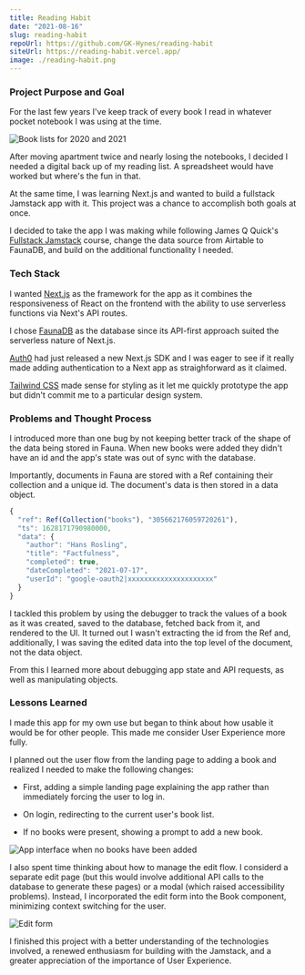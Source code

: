 ---
title: Reading Habit
date: "2021-08-16"
slug: reading-habit
repoUrl: https://github.com/GK-Hynes/reading-habit
siteUrl: https://reading-habit.vercel.app/
image: ./reading-habit.png
---

### Project Purpose and Goal

For the last few years I've keep track of every book I read in whatever pocket notebook I was using at the time.

![Book lists for 2020 and 2021](./book-lists.png)

After moving apartment twice and nearly losing the notebooks, I decided I needed a digital back up of my reading list. A spreadsheet would have worked but where's the fun in that.

At the same time, I was learning Next.js and wanted to build a fullstack Jamstack app with it. This project was a chance to accomplish both goals at once.

I decided to take the app I was making while following James Q Quick's [Fullstack Jamstack](https://www.youtube.com/watch?v=TNKzKtNTjls) course, change the data source from Airtable to FaunaDB, and build on the additional functionality I needed.

### Tech Stack

I wanted [Next.js](https://nextjs.org/) as the framework for the app as it combines the responsiveness of React on the frontend with the ability to use serverless functions via Next's API routes.

I chose [FaunaDB](https://fauna.com/) as the database since its API-first approach suited the serverless nature of Next.js.

[Auth0](https://auth0.com/) had just released a new Next.js SDK and I was eager to see if it really made adding authentication to a Next app as straighforward as it claimed.

[Tailwind CSS](https://tailwindcss.com/) made sense for styling as it let me quickly prototype the app but didn't commit me to a particular design system.

### Problems and Thought Process

I introduced more than one bug by not keeping better track of the shape of the data being stored in Fauna. When new books were added they didn't have an id and the app's state was out of sync with the database.

Importantly, documents in Fauna are stored with a Ref containing their collection and a unique id. The document's data is then stored in a data object.

```js
{
  "ref": Ref(Collection("books"), "305662176059720261"),
  "ts": 1628171790980000,
  "data": {
    "author": "Hans Rosling",
    "title": "Factfulness",
    "completed": true,
    "dateCompleted": "2021-07-17",
    "userId": "google-oauth2|xxxxxxxxxxxxxxxxxxxxx"
  }
}
```

I tackled this problem by using the debugger to track the values of a book as it was created, saved to the database, fetched back from it, and rendered to the UI. It turned out I wasn't extracting the id from the Ref and, additionally, I was saving the edited data into the top level of the document, not the data object.

From this I learned more about debugging app state and API requests, as well as manipulating objects.

### Lessons Learned

I made this app for my own use but began to think about how usable it would be for other people. This made me consider User Experience more fully.

I planned out the user flow from the landing page to adding a book and realized I needed to make the following changes:

- First, adding a simple landing page explaining the app rather than immediately forcing the user to log in.

- On login, redirecting to the current user's book list.

- If no books were present, showing a prompt to add a new book.

![App interface when no books have been added](./empty-state.png)

I also spent time thinking about how to manage the edit flow. I considerd a separate edit page (but this would involve additional API calls to the database to generate these pages) or a modal (which raised accessibility problems). Instead, I incorporated the edit form into the Book component, minimizing context switching for the user.

![Edit form](./edit-form.png)

I finished this project with a better understanding of the technologies involved, a renewed enthusiasm for building with the Jamstack, and a greater appreciation of the importance of User Experience.

